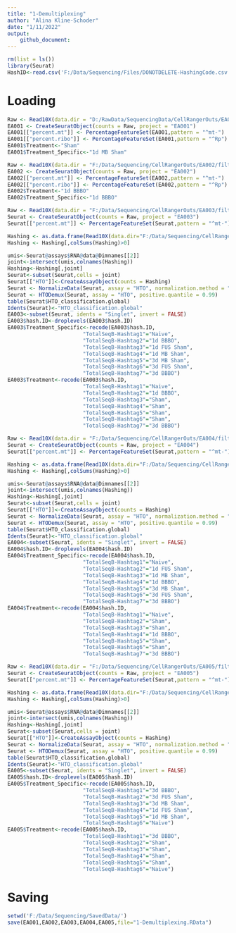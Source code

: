 ---
title: "1-Demultiplexing"
author: "Alina Kline-Schoder"
date: "1/11/2022"
output: 
    github_document:
---

```{r setup, include=FALSE}
rm(list = ls())
library(Seurat)
HashID<-read.csv('F:/Data/Sequencing/Files/DONOTDELETE-HashingCode.csv',row.names = 1)
```

# Loading

```{r Run1}
Raw <- Read10X(data.dir = "D:/RawData/SequencingData/CellRangerOuts/EA001/filtered_feature_bc_matrix")
EA001 <- CreateSeuratObject(counts = Raw, project = "EA001")
EA001[["percent.mt"]] <- PercentageFeatureSet(EA001,pattern = "^mt-")
EA001[["percent.ribo"]] <- PercentageFeatureSet(EA001,pattern = "^Rp")
EA001$Treatment<-"Sham"
EA001$Treatment_Specific<-"1d MB Sham"
```

```{r Run2}
Raw <- Read10X(data.dir = "F:/Data/Sequencing/CellRangerOuts/EA002/filtered_feature_bc_matrix")
EA002 <- CreateSeuratObject(counts = Raw, project = "EA002")
EA002[["percent.mt"]] <- PercentageFeatureSet(EA002,pattern = "^mt-")
EA002[["percent.ribo"]] <- PercentageFeatureSet(EA002,pattern = "^Rp")
EA002$Treatment<-"1d BBBO"
EA002$Treatment_Specific<-"1d BBBO"
```

```{r Hash1}
Raw <- Read10X(data.dir = "F:/Data/Sequencing/CellRangerOuts/EA003/filtered_feature_bc_matrix")
Seurat <- CreateSeuratObject(counts = Raw, project = "EA003")
Seurat[["percent.mt"]] <- PercentageFeatureSet(Seurat,pattern = "^mt-")

Hashing <- as.data.frame(Read10X(data.dir="F:/Data/Sequencing/CellRangerOuts/EA003F/raw_feature_bc_matrix/"))
Hashing <- Hashing[,colSums(Hashing)>0]

umis<-Seurat@assays$RNA@data@Dimnames[[2]]
joint<-intersect(umis,colnames(Hashing))
Hashing<-Hashing[,joint]
Seurat<-subset(Seurat,cells = joint)
Seurat[["HTO"]]<-CreateAssayObject(counts = Hashing)
Seurat <- NormalizeData(Seurat, assay = "HTO", normalization.method = "CLR")
Seurat <- HTODemux(Seurat, assay = "HTO", positive.quantile = 0.99)
table(Seurat$HTO_classification.global)
Idents(Seurat)<-"HTO_classification.global"
EA003<-subset(Seurat, idents = "Singlet", invert = FALSE)
EA003$hash.ID<-droplevels(EA003$hash.ID)
EA003$Treatment_Specific<-recode(EA003$hash.ID,
                        "TotalSeqB-Hashtag1"="Naive",
                        "TotalSeqB-Hashtag2"="1d BBBO",
                        "TotalSeqB-Hashtag3"="1d FUS Sham",
                        "TotalSeqB-Hashtag4"="1d MB Sham",
                        "TotalSeqB-Hashtag5"="3d MB Sham",
                        "TotalSeqB-Hashtag6"="3d FUS Sham",
                        "TotalSeqB-Hashtag7"="3d BBBO")
EA003$Treatment<-recode(EA003$hash.ID,
                        "TotalSeqB-Hashtag1"="Naive",
                        "TotalSeqB-Hashtag2"="1d BBBO",
                        "TotalSeqB-Hashtag3"="Sham",
                        "TotalSeqB-Hashtag4"="Sham",
                        "TotalSeqB-Hashtag5"="Sham",
                        "TotalSeqB-Hashtag6"="Sham",
                        "TotalSeqB-Hashtag7"="3d BBBO")
```

```{r Hash2}
Raw <- Read10X(data.dir = "F:/Data/Sequencing/CellRangerOuts/EA004/filtered_feature_bc_matrix")
Seurat <- CreateSeuratObject(counts = Raw, project = "EA004")
Seurat[["percent.mt"]] <- PercentageFeatureSet(Seurat,pattern = "^mt-")

Hashing <- as.data.frame(Read10X(data.dir="F:/Data/Sequencing/CellRangerOuts/EA004F/raw_feature_bc_matrix/"))
Hashing <- Hashing[,colSums(Hashing)>0]

umis<-Seurat@assays$RNA@data@Dimnames[[2]]
joint<-intersect(umis,colnames(Hashing))
Hashing<-Hashing[,joint]
Seurat<-subset(Seurat,cells = joint)
Seurat[["HTO"]]<-CreateAssayObject(counts = Hashing)
Seurat <- NormalizeData(Seurat, assay = "HTO", normalization.method = "CLR")
Seurat <- HTODemux(Seurat, assay = "HTO", positive.quantile = 0.99)
table(Seurat$HTO_classification.global)
Idents(Seurat)<-"HTO_classification.global"
EA004<-subset(Seurat, idents = "Singlet", invert = FALSE)
EA004$hash.ID<-droplevels(EA004$hash.ID)
EA004$Treatment_Specific<-recode(EA004$hash.ID,
                        "TotalSeqB-Hashtag1"="Naive",
                        "TotalSeqB-Hashtag2"="1d FUS Sham",
                        "TotalSeqB-Hashtag3"="1d MB Sham",
                        "TotalSeqB-Hashtag4"="1d BBBO",
                        "TotalSeqB-Hashtag5"="3d MB Sham",
                        "TotalSeqB-Hashtag6"="3d FUS Sham",
                        "TotalSeqB-Hashtag7"="3d BBBO")
EA004$Treatment<-recode(EA004$hash.ID,
                        "TotalSeqB-Hashtag1"="Naive",
                        "TotalSeqB-Hashtag2"="Sham",
                        "TotalSeqB-Hashtag3"="Sham",
                        "TotalSeqB-Hashtag4"="1d BBBO",
                        "TotalSeqB-Hashtag5"="Sham",
                        "TotalSeqB-Hashtag6"="Sham",
                        "TotalSeqB-Hashtag7"="3d BBBO")
```

```{r Hash3}
Raw <- Read10X(data.dir = "F:/Data/Sequencing/CellRangerOuts/EA005/filtered_feature_bc_matrix")
Seurat <- CreateSeuratObject(counts = Raw, project = "EA005")
Seurat[["percent.mt"]] <- PercentageFeatureSet(Seurat,pattern = "^mt-")

Hashing <- as.data.frame(Read10X(data.dir="F:/Data/Sequencing/CellRangerOuts/EA005F/raw_feature_bc_matrix/"))
Hashing <- Hashing[,colSums(Hashing)>0]

umis<-Seurat@assays$RNA@data@Dimnames[[2]]
joint<-intersect(umis,colnames(Hashing))
Hashing<-Hashing[,joint]
Seurat<-subset(Seurat,cells = joint)
Seurat[["HTO"]]<-CreateAssayObject(counts = Hashing)
Seurat <- NormalizeData(Seurat, assay = "HTO", normalization.method = "CLR")
Seurat <- HTODemux(Seurat, assay = "HTO", positive.quantile = 0.99)
table(Seurat$HTO_classification.global)
Idents(Seurat)<-"HTO_classification.global"
EA005<-subset(Seurat, idents = "Singlet", invert = FALSE)
EA005$hash.ID<-droplevels(EA005$hash.ID)
EA005$Treatment_Specific<-recode(EA005$hash.ID,
                        "TotalSeqB-Hashtag1"="3d BBBO",
                        "TotalSeqB-Hashtag2"="3d FUS Sham",
                        "TotalSeqB-Hashtag3"="3d MB Sham",
                        "TotalSeqB-Hashtag4"="1d FUS Sham",
                        "TotalSeqB-Hashtag5"="1d MB Sham",
                        "TotalSeqB-Hashtag6"="Naive")
EA005$Treatment<-recode(EA005$hash.ID,
                        "TotalSeqB-Hashtag1"="3d BBBO",
                        "TotalSeqB-Hashtag2"="Sham",
                        "TotalSeqB-Hashtag3"="Sham",
                        "TotalSeqB-Hashtag4"="Sham",
                        "TotalSeqB-Hashtag5"="Sham",
                        "TotalSeqB-Hashtag6"="Naive")
```

# Saving
```{r}
setwd('F:/Data/Sequencing/SavedData/')
save(EA001,EA002,EA003,EA004,EA005,file="1-Demultiplexing.RData")
```

